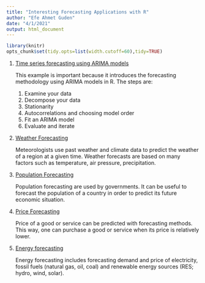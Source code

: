 ```yaml
---
title: "Interesting Forecasting Applications with R"
author: "Efe Ahmet Guden"
date: "4/1/2021"
output: html_document
---
```

```r
library(knitr)
opts_chunk$set(tidy.opts=list(width.cutoff=60),tidy=TRUE)
```

1. [Time series forecasting using ARIMA models](https://blogs.oracle.com/datascience/introduction-to-forecasting-with-arima-in-r)

    This example is important because it introduces the forecasting methodology using ARIMA models in R. The     steps are:
    1) Examine your data
    2) Decompose your data
    3) Stationarity
    4) Autocorrelations and choosing model order
    5) Fit an ARIMA model
    6) Evaluate and iterate
    
2. [Weather Forecasting](https://en.wikipedia.org/wiki/Weather_forecasting)

    Meteorologists use past weather and climate data to predict the weather of a region at a given time.
    Weather forecasts are based on many factors such as temperature, air pressure, precipitation.

3. [Population Forecasting](https://en.wikipedia.org/wiki/Demographic_analysis)
   
    Population forecasting are used by governments. It can be useful to forecast the population of a country in order to predict its future economic situation.
    
4. [Price Forecasting](https://www.altexsoft.com/blog/business/price-forecasting-machine-learning-based-approaches-applied-to-electricity-flights-hotels-real-estate-and-stock-pricing/)
   
    Price of a good or service can be predicted with forecasting methods. This way, one can purchase a good or service when its price is relatively lower.
    

5. [Energy forecasting](https://en.wikipedia.org/wiki/Energy_forecasting)
 
    Energy forecasting includes forecasting demand and price of electricity, fossil fuels (natural gas, oil, coal) and renewable energy sources (RES; hydro, wind, solar). 
    
    
